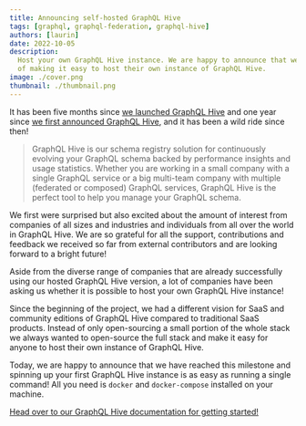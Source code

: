 ```yaml
---
title: Announcing self-hosted GraphQL Hive
tags: [graphql, graphql-federation, graphql-hive]
authors: [laurin]
date: 2022-10-05
description:
  Host your own GraphQL Hive instance. We are happy to announce that we have reached the milestone
  of making it easy to host their own instance of GraphQL Hive.
image: ./cover.png
thumbnail: ./thumbnail.png
---
```


It has been five months since [we launched GraphQL Hive](/blog/announcing-graphql-hive-release) and
one year since [we first announced GraphQL Hive](/blog/graphql-hive-preview), and it has been a wild
ride since then!

> GraphQL Hive is our schema registry solution for continuously evolving your GraphQL schema backed
> by performance insights and usage statistics. Whether you are working in a small company with a
> single GraphQL service or a big multi-team company with multiple (federated or composed) GraphQL
> services, GraphQL Hive is the perfect tool to help you manage your GraphQL schema.

We first were surprised but also excited about the amount of interest from companies of all sizes
and industries and individuals from all over the world in GraphQL Hive. We are so grateful for all
the support, contributions and feedback we received so far from external contributors and are
looking forward to a bright future!

Aside from the diverse range of companies that are already successfully using our hosted GraphQL
Hive version, a lot of companies have been asking us whether it is possible to host your own GraphQL
Hive instance!

Since the beginning of the project, we had a different vision for SaaS and community editions of
GraphQL Hive compared to traditional SaaS products. Instead of only open-sourcing a small portion of
the whole stack we always wanted to open-source the full stack and make it easy for anyone to host
their own instance of GraphQL Hive.

Today, we are happy to announce that we have reached this milestone and spinning up your first
GraphQL Hive instance is as easy as running a single command! All you need is `docker` and
`docker-compose` installed on your machine.

[Head over to our GraphQL Hive documentation for getting started!](https://the-guild.dev/graphql/hive/docs/self-hosting/get-started)
